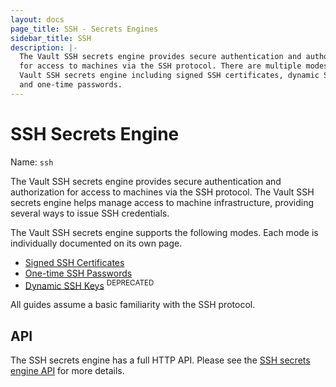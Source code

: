 ```yaml
---
layout: docs
page_title: SSH - Secrets Engines
sidebar_title: SSH
description: |-
  The Vault SSH secrets engine provides secure authentication and authorization
  for access to machines via the SSH protocol. There are multiple modes to the
  Vault SSH secrets engine including signed SSH certificates, dynamic SSH keys,
  and one-time passwords.
---
```


# SSH Secrets Engine

Name: `ssh`

The Vault SSH secrets engine provides secure authentication and authorization
for access to machines via the SSH protocol. The Vault SSH secrets engine helps
manage access to machine infrastructure, providing several ways to issue SSH
credentials.

The Vault SSH secrets engine supports the following modes. Each mode is
individually documented on its own page.

- [Signed SSH Certificates](/docs/secrets/ssh/signed-ssh-certificates.html)
- [One-time SSH Passwords](/docs/secrets/ssh/one-time-ssh-passwords.html)
- [Dynamic SSH Keys](/docs/secrets/ssh/dynamic-ssh-keys.html) <sup>DEPRECATED</sup>

All guides assume a basic familiarity with the SSH protocol.

## API

The SSH secrets engine has a full HTTP API. Please see the
[SSH secrets engine API](/api/secret/ssh/index.html) for more
details.
